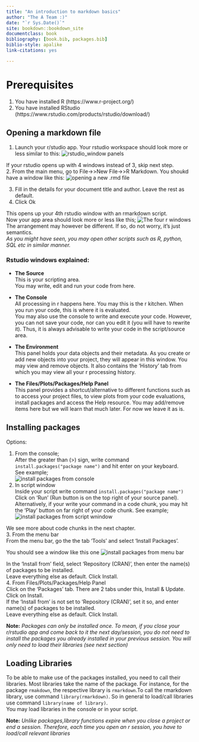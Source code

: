 ```yaml
--- 
title: "An introduction to markdown basics"
author: "The A Team :)"
date: "`r Sys.Date()`"
site: bookdown::bookdown_site
documentclass: book
bibliography: [book.bib, packages.bib]
biblio-style: apalike
link-citations: yes

---
```

# Prerequisites

1. You have installed R (https://www.r-project.org/)
2. You have installed RStudio (https://www.rstudio.com/products/rstudio/download/)

## Opening a markdown file

1. Launch your r/studio app. 
Your rstudio workspace should look more or less similar to this: ![rstudio_window panels](tutorial_screenshots/rstudio_panels.png) 

If your rstudio opens up with 4 windows instead of 3, skip next step.  
2. From the main menu, go to File->>New File->>R Markdown. 
You shoukd have a window like this: ![opening a new .rmd file](tutorial_screenshots/open_rmd_file.png)

3. Fill in the details for your document title and author. Leave the rest as default.  
4. Click Ok  

This opens up your 4th rstudio window with an rmarkdown script.  
Now your app area should look more or less like this; ![The four r windows](tutorial_screenshots/rstudio_panels_4.png)  
The arrangement may however be different. If so, do not worry, it's just semantics.  
_As you might have seen, you may open other scripts such as R, python, SQL etc in similar manner._

### Rstudio windows explained:   
* **The Source**  
This is your scripting area.   
You may write, edit and run your code from here.  

* **The Console**   
All processing in r happens here. You may this is the r kitchen.
When you run your code, this is where it is evaluated.  
You may also use the console to write and execute your code. However, you can not save your code, nor can you edit it (you will have to rewrite it). Thus, it is always advisable to write your code in the script/source area.  
* **The Environment**  
This panel holds your data objects and their metadata. As you create or add new objects into your project, they will appear in this window. You may view and remove objects.
It also contains the 'History' tab from which you may view all your r processing history.  
* **The Files/Plots/Packages/Help Panel**  
This panel provides a shortcut/alternative to different functions such as to access your project files, to view plots from your code evaluations, install packages and access the Help resource. You may add/remove items here but we will learn that much later. For now we leave it as is.

  
## Installing packages
Options:

1. From the console;  
After the greater than (>) sign, write command `install.packages("package name")` and hit enter on your keyboard.  
See example;  
![install packages from console](tutorial_screenshots/install_rmkdn_consl.png)     
2. In script window  
Inside your script write command `install.packages("package name")`   
Click on 'Run' (Run button is on the top right of your source panel).   
Alternatively, if your write your command in a code chunk, you may hit the 'Play' button on far right of your code chunk. See example;  
![install packages from script wnindow](tutorial_screenshots/install_rmkdn_scrpt.png)  

We see more about code chunks in the next chapter.  
3. From the menu bar  
From the menu bar, go the the tab 'Tools' and select 'Install Packages'.  

You should see a window like this one ![install packages from menu bar](tutorial_screenshots/install_rmkdn_toolstab.png)  

In the 'Install from' field, select 'Repository (CRAN)', then enter the name(s) of packages to be installed.  
Leave everything else as default. Click Install.  
4. From Files/Plots/Packages/Help Panel  
Click on the 'Packages' tab. There are 2 tabs under this, Install & Update.  
Click on Install.  
If the 'Install from' is not set to 'Repository (CRAN)', set it so, and enter name(s) of packages to be installed.  
Leave everything else as default. Click Install.

__Note:__ _Packages can only be installed once. To mean, if you close your r/rstudio app and come back to it the next day/session, you do not need to install the packages you already installed in your previous session. You will only need to load their libraries (see next section)_

## Loading Libraries
To be able to make use of the packages installed, you need to call their libraries. Most libraries take the name of the package. For instance, for the package `rmakdown`, the respective library is `rmarkdown`.To call the  rmarkdown library, use command `library(rmarkdown)`.
So in general to load/call libraries use command `library(name of library)`.  
You may load libraries in the console or in your script.

__Note:__ _Unlike packages,library functions expire when you close a project or end a session. Therefore, each time you open an r session, you have to load/call relevant libraries_